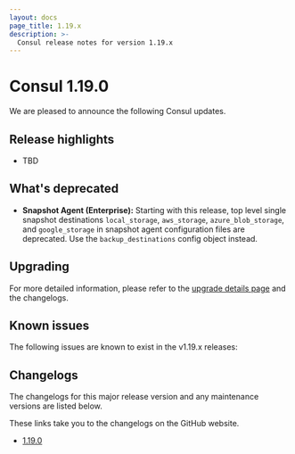 ```yaml
---
layout: docs
page_title: 1.19.x
description: >-
  Consul release notes for version 1.19.x
---
```


# Consul 1.19.0

We are pleased to announce the following Consul updates.

## Release highlights

- TBD

## What's deprecated

- **Snapshot Agent (Enterprise):** Starting with this release, top level single snapshot destinations `local_storage`, `aws_storage`, `azure_blob_storage`, and `google_storage` in snapshot agent configuration files are deprecated. Use the `backup_destinations` config object instead.

## Upgrading

For more detailed information, please refer to the [upgrade details page](/consul/docs/upgrading/upgrade-specific) and the changelogs.

## Known issues

The following issues are known to exist in the v1.19.x releases:

## Changelogs

The changelogs for this major release version and any maintenance versions are listed below.

<Note> These links take you to the changelogs on the GitHub website. </Note>

- [1.19.0](https://github.com/hashicorp/consul/releases/tag/v1.19.0)
